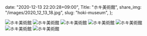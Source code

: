   date: "2020-12-13 22:20:28+09:00",
  Title: "ホキ美術館",
  share_img: "/images/2020_12_13_18.jpg",
  slug: "hoki-museum",
};

![ホキ美術館](/images/2020_12_13_18.jpg)
![ホキ美術館](/images/2020_12_13_19.jpg)
![ホキ美術館](/images/2020_12_13_20.jpg)
![ホキ美術館](/images/2020_12_13_21.jpg)
![ホキ美術館](/images/2020_12_13_22.jpg)
![ホキ美術館](/images/2020_12_13_23.jpg)
![ホキ美術館](/images/2020_12_13_24.jpg)
